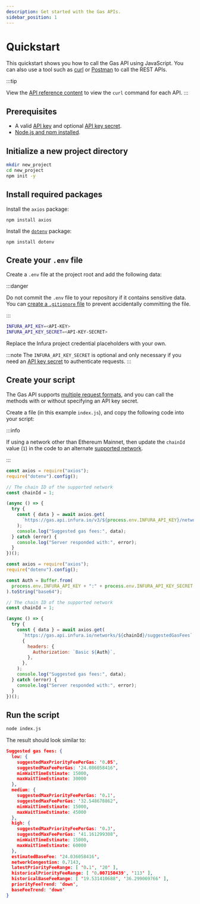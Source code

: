 ```yaml
---
description: Get started with the Gas APIs.
sidebar_position: 1
---
```



# Quickstart

This quickstart shows you how to call the Gas API using JavaScript. You can also use a tool such as
[curl](https://curl.se/) or [Postman](https://www.postman.com/) to call the REST APIs.

:::tip

View the [API reference content](api-reference/index.mdx) to view the `curl` command for each API. 
:::

## Prerequisites

- A valid [API key](../../../dashboard/create-api.md) and optional
    [API key secret](../../../dashboard/secure-an-api/api-key-secret.md).
- [Node.js and npm installed](https://nodejs.org/en/download).

## Initialize a new project directory

```bash
mkdir new_project
cd new_project
npm init -y
```

## Install required packages

Install the `axios` package:

```
npm install axios
```

Install the [`dotenv`](../../../tutorials/developer-tools/javascript-dotenv.md) package:

```
npm install dotenv
```

## Create your `.env` file

Create a `.env` file at the project root and add the following data:

:::danger

Do not commit the `.env` file to your repository if it contains sensitive data. You can
[create a `.gitignore` file](../../../tutorials/developer-tools/javascript-dotenv.md#create-a-gitignore-file) to
prevent accidentally committing the file.

:::

```bash
INFURA_API_KEY=<API-KEY>
INFURA_API_KEY_SECRET=<API-KEY-SECRET>
```

Replace the Infura project credential placeholders with your own.

:::note
The `INFURA_API_KEY_SECRET` is optional and only necessary if you need an
[API key secret](../../../dashboard/secure-an-api/api-key-secret.md) to authenticate requests.
:::

## Create your script

The Gas API supports [multiple request formats](./api-reference/index.mdx#supported-api-request-formats), and
you can call the methods with or without specifying an API key secret.

Create a file (in this example `index.js`), and copy the following code into your script:

:::info

If using a network other than Ethereum Mainnet, then update the `chainId` value (`1`) in the code to an alternate
[supported network](./supported-networks.mdx).

:::

<Tabs>
  <TabItem value="Use API key" label="Use an API key only" default>

```javascript title="index.js"
const axios = require("axios");
require("dotenv").config();

// The chain ID of the supported network
const chainId = 1;

(async () => {
  try {
    const { data } = await axios.get(
      `https://gas.api.infura.io/v3/${process.env.INFURA_API_KEY}/networks/${chainId}/suggestedGasFees`
    );
    console.log("Suggested gas fees:", data);
  } catch (error) {
    console.log("Server responded with:", error);
  }
})();
```

  </TabItem>
  <TabItem value="With basic authentication" label="Use an API key and API key secret" default>

```javascript title="index.js"
const axios = require("axios");
require("dotenv").config();

const Auth = Buffer.from(
  process.env.INFURA_API_KEY + ":" + process.env.INFURA_API_KEY_SECRET,
).toString("base64");

// The chain ID of the supported network
const chainId = 1;

(async () => {
  try {
    const { data } = await axios.get(
      `https://gas.api.infura.io/networks/${chainId}/suggestedGasFees`,
      {
        headers: {
          Authorization: `Basic ${Auth}`,
        },
      },
    );
    console.log("Suggested gas fees:", data);
  } catch (error) {
    console.log("Server responded with:", error);
  }
})();
```
  </TabItem>
</Tabs>

## Run the script

```bash
node index.js
```

The result should look similar to:

```json
Suggested gas fees: {
  low: {
    suggestedMaxPriorityFeePerGas: '0.05',
    suggestedMaxFeePerGas: '24.086058416',
    minWaitTimeEstimate: 15000,
    maxWaitTimeEstimate: 30000
  },
  medium: {
    suggestedMaxPriorityFeePerGas: '0.1',
    suggestedMaxFeePerGas: '32.548678862',
    minWaitTimeEstimate: 15000,
    maxWaitTimeEstimate: 45000
  },
  high: {
    suggestedMaxPriorityFeePerGas: '0.3',
    suggestedMaxFeePerGas: '41.161299308',
    minWaitTimeEstimate: 15000,
    maxWaitTimeEstimate: 60000
  },
  estimatedBaseFee: '24.036058416',
  networkCongestion: 0.7143,
  latestPriorityFeeRange: [ '0.1', '20' ],
  historicalPriorityFeeRange: [ '0.007150439', '113' ],
  historicalBaseFeeRange: [ '19.531410688', '36.299069766' ],
  priorityFeeTrend: 'down',
  baseFeeTrend: 'down'
}
```
